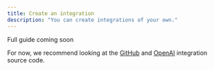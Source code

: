 ```yaml
---
title: Create an integration
description: "You can create integrations of your own."
---
```


<Note>Full guide coming soon</Note>

For now, we recommend looking at the [GitHub](https://github.com/triggerdotdev/trigger.dev/#######) and [OpenAI](//todo) integration source code.

